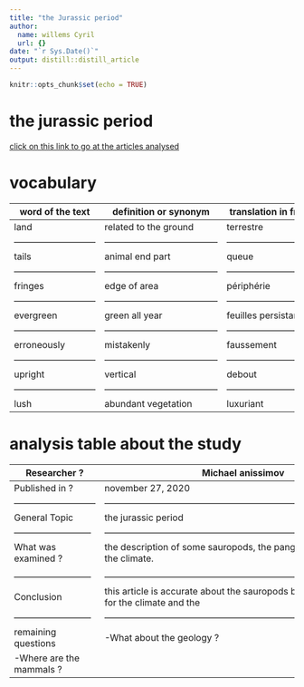 ```yaml
---
title: "the Jurassic period"
author:
  name: willems Cyril
  url: {}
date: "`r Sys.Date()`"
output: distill::distill_article
---
```


```r
knitr::opts_chunk$set(echo = TRUE)
```

# the jurassic period #

[click on this link to go at the articles analysed](https://www.wise-geek.com/what-was-the-jurassic-period.htm#:~:text=Last%20Modified%20Date%3A%20November%2027%2C%202020%20The%20Jurassic,million%20years%20ago%20to%20145%20million%20years%20ago.)

# vocabulary #

word of the text           |        definition or synonym         |       translation in french    |
---------------------------|--------------------------------------|--------------------------------|
land                       |        related to the ground         |       terrestre                |
---------------------------|--------------------------------------|--------------------------------|
tails                      |        animal end part               |       queue                    |
---------------------------|--------------------------------------|--------------------------------|
fringes                    |        edge of area                  |       périphérie               |
---------------------------|--------------------------------------|--------------------------------|
evergreen                  |        green all year                |      feuilles persistantes     |
---------------------------|--------------------------------------|--------------------------------|
erroneously                |        mistakenly                    |      faussement                |
---------------------------|--------------------------------------|--------------------------------|
upright                    |        vertical                      |      debout                    |
---------------------------|--------------------------------------|--------------------------------|
lush                       |        abundant vegetation           |      luxuriant                 |


# analysis table about the study #

Researcher ?               |    Michael anissimov
 --------------------------|-------------------------------------------------------------------------------------------
 Published in ?            |     november 27, 2020
---------------------------|-------------------------------------------------------------------------------------------
 General Topic             |     the jurassic period
 --------------------------|-------------------------------------------------------------------------------------------
 What was examined ?       | the description of some sauropods, the pangea at this time and the climate.
                           | 
 --------------------------|-------------------------------------------------------------------------------------------
 Conclusion                | this article is accurate about the sauropods but is too much light for the climate and the                            | birds.
 --------------------------|-------------------------------------------------------------------------------------------
 remaining questions       | -What about the geology ? 
                           | -Where are the mammals ? 

